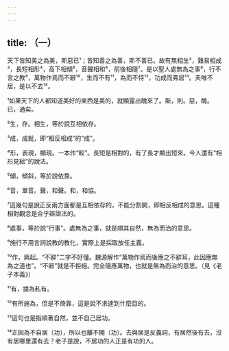 ```yaml
---
---
---
```

title: （一）
---



天下皆知美之為美，斯惡已¹；皆知善之為善，斯不善已。故有無相生²，難易相成³，長短相形⁴，高下相傾⁵，音聲相和⁶，前後相隨⁷。是以聖人處無為之事⁸，行不言之教⁹，萬物作焉而不辭¹⁰，生而不有¹¹，為而不恃¹²，功成而弗居¹³。夫唯不居，是以不去¹⁴。

¹如果天下的人都知道美好的東西是美的，就顯露出醜來了。斯，則。惡，醜。已，通矣。

²生，存。相生，等於說互相依存。

³成，成就，即“相反相成”的“成”。

⁴形，表現，顯現。一本作“較”。長短是相對的，有了長才顯出短來。今人還有“相形見絀”的說法。

⁵傾，傾斜，等於說依靠。

⁶音，單音。聲，和聲。和，和協。

⁷這幾句是說正反兩方面都是互相依存的，不能分割開，即相反相成的意思。這種相對觀念是合乎辯證法的。

⁸處事，等於說“行事”。處無為之事，就是順其自然，無為而治的意思。

⁹施行不用言詞說教的教化，實際上是採取放任主義。

¹⁰作，興起。“不辭”二字不好懂。魏源解作“萬物作焉而後應之不辭耳，此因應無為之道也”。“不辭”就是不拒絕。完全隨應萬物，也就是無為而治的意思。（見《老子本義》）

¹¹有，據為私有。

¹²有所施為，但是不倚靠，這是說不求達到什麼目的。

¹³這句也是指順著自然，並不自己居功。

¹⁴正因為不自居〔功〕，所以也離不開〔功〕。去與居是反義詞，有居然後有去，沒有居哪里還有去？老子是說，不居功的人正是有功的人。